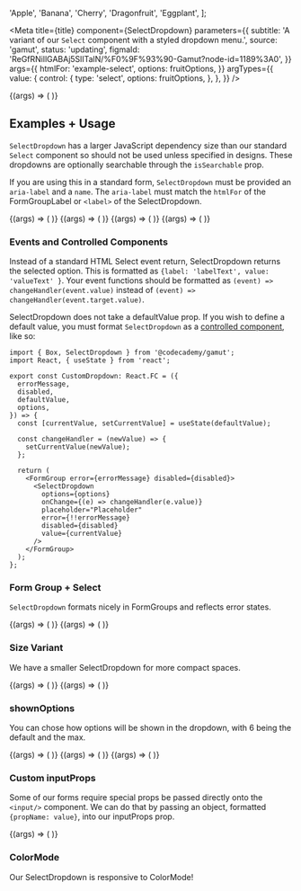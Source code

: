 


  'Apple',
  'Banana',
  'Cherry',
  'Dragonfruit',
  'Eggplant',
];

<Meta
  title={title}
  component={SelectDropdown}
  parameters={{
    subtitle:
      'A variant of our `Select` component with a styled dropdown menu.',
    source: 'gamut',
    status: 'updating',
    figmaId: 'ReGfRNillGABAj5SlITalN/%F0%9F%93%90-Gamut?node-id=1189%3A0',
  }}
  args={{
    htmlFor: 'example-select',
    options: fruitOptions,
  }}
  argTypes={{
    value: {
      control: {
        type: 'select',
        options: fruitOptions,
      },
    },
  }}
/>

<Canvas>
  <Story name="SelectDropdown">
    {(args) => (
      <Box height="25rem">
        <SelectDropdown {...args} />
      </Box>
    )}
  </Story>
</Canvas>

<PropsTable story="SelectDropdown" />

## Examples + Usage

`SelectDropdown` has a larger JavaScript dependency size than our standard `Select` component so should not be used unless specified in designs. These dropdowns are optionally searchable through the `isSearchable` prop.

If you are using this in a standard form, `SelectDropdown` must be provided an `aria-label` and a `name`. The `aria-label` must match the `htmlFor` of the FormGroupLabel or `<label>` of the SelectDropdown.

<Canvas>
  <Story
    name="BaseDropdown"
    args={{
      options: ['Based', 'Regular Size', 'Normal'],
      placeholder: 'all about that',
    }}
  >
    {(args) => (
      <Box width="10rem" height="12rem">
        <SelectDropdown {...args} />
      </Box>
    )}
  </Story>
  <Story
    name="SearchableDropdown"
    args={{
      isSearchable: 'true',
      options: ['wow', 'wowee', 'wooooooow', ':3'],
      placeholder: 'i am searchable, it is cool',
    }}
  >
    {(args) => (
      <Box width="25rem" height="12rem">
        <SelectDropdown {...args} />
      </Box>
    )}
  </Story>
  <Story
    name="DisabledDropdown"
    args={{
      options: ['Disabled'],
      disabled: true,
      placeholder: 'Disabled',
    }}
  >
    {(args) => (
      <Box width="10rem">
        <SelectDropdown {...args} />
      </Box>
    )}
  </Story>
  <Story
    name="ErrorDropdown"
    args={{
      options: ['Small', 'Quite little'],
      value: 'Quite little',
      error: true,
    }}
  >
    {(args) => (
      <Box width="25rem">
        <FormGroup label="You cannot change me, I am controlled.">
          <SelectDropdown {...args} />
        </FormGroup>
      </Box>
    )}
  </Story>
</Canvas>

### Events and Controlled Components

Instead of a standard HTML Select event return, SelectDropdown returns the selected option. This is formatted as `{label: 'labelText', value: 'valueText' }`. Your event functions should be formatted as `(event) => changeHandler(event.value)` instead of `(event) => changeHandler(event.target.value)`.

SelectDropdown does not take a defaultValue prop. If you wish to define a default value, you must format `SelectDropdown` as a [controlled component](https://reactjs.org/docs/forms.html#controlled-components), like so:

```tsx
import { Box, SelectDropdown } from '@codecademy/gamut';
import React, { useState } from 'react';

export const CustomDropdown: React.FC = ({
  errorMessage,
  disabled,
  defaultValue,
  options,
}) => {
  const [currentValue, setCurrentValue] = useState(defaultValue);

  const changeHandler = (newValue) => {
    setCurrentValue(newValue);
  };

  return (
    <FormGroup error={errorMessage} disabled={disabled}>
      <SelectDropdown
        options={options}
        onChange={(e) => changeHandler(e.value)}
        placeholder="Placeholder"
        error={!!errorMessage}
        disabled={disabled}
        value={currentValue}
      />
    </FormGroup>
  );
};
```

### Form Group + Select

`SelectDropdown` formats nicely in FormGroups and reflects error states.

<Canvas>
  <Story
    name="FormGroupStyled"
    args={{
      options: ['hello', 'hi', 'howdy'],
      value: 'oh no',
    }}
  >
    {(args) => (
      <Box width="25rem" height="35rem">
        <FormGroup label="i am big label" labelSize="large">
          <SelectDropdown {...args} />
        </FormGroup>
      </Box>
    )}
  </Story>
  <Story
    name="FormGroupStyledError"
    args={{
      options: ['Error', 'oh no', ':('],
      placeholder: 'cry cry cry',
    }}
  >
    {(args) => (
      <Box width="25rem" height="25rem">
        <FormGroup
          label="i am ~styled... but something is wrong"
          error="error message!! no :'("
        >
          <SelectDropdown error {...args} />
        </FormGroup>
      </Box>
    )}
  </Story>
</Canvas>

### Size Variant

We have a smaller SelectDropdown for more compact spaces.

<Canvas>
  <Story
    name="size-search"
    args={{
      options: [
        'i am small',
        'yes I am!',
        ':)',
        'a',
        'b',
        'g',
        'v',
        'g',
        'asdf',
        'fasdfas;',
        'sdfasdgwrewg',
        'asdfsadf',
      ],
      name: 'size-search',
      isSearchable: true,
      size: 'small',
      placeholder: 'type here!',
    }}
  >
    {(args) => (
      <Box width="180px" height="25rem">
        <FormGroup label="search!" htmlFor="typeSeach">
          <SelectDropdown aria-label="typeSeach" {...args} />
        </FormGroup>
      </Box>
    )}
  </Story>
  <Story
    name="size-no-search"
    args={{
      options: [
        'i am also small',
        ':)',
        'a',
        'b',
        'g',
        'v',
        'g',
        'asdf',
        'fasdfas;',
        'sdfasdgwrewg',
        'asdfsadf',
      ],
      name: 'size-no-search',
      size: 'small',
      placeholder: 'no click here instead!',
    }}
  >
    {(args) => (
      <Box width="25rem" height="25rem">
        <FormGroup label="click!" htmlFor="clickSearch">
          <SelectDropdown aria-label="clickSearch" {...args} />
        </FormGroup>
      </Box>
    )}
  </Story>
</Canvas>

### shownOptions

You can chose how options will be shown in the dropdown, with 6 being the default and the max.

<Canvas>
  <Story
    name="shownOptions01"
    args={{
      options: [
        'i am not small',
        ':)',
        'a',
        'b',
        'g',
        'v',
        'g',
        'asdf',
        'fasdfas;',
        'hi',
        'asdfsadf',
      ],
      name: 'shownOptions01',
      isSearchable: true,
      placeholder: 'six is the magic number',
    }}
  >
    {(args) => (
      <Box width="10rem" height="10rem">
        <FormGroup
          label="i have the default shownOptions"
          htmlFor="shownOptions01"
        >
          <SelectDropdown aria-label="shownOptions01" {...args} />
        </FormGroup>
      </Box>
    )}
  </Story>
  <Story
    name="shownOptions02"
    args={{
      options: [
        'i am not small',
        ':)',
        'a',
        'b',
        'g',
        'v',
        'g',
        'asdf',
        'fasdfas;',
        'hello',
        'asdfsadf',
      ],
      name: 'shownOptions02',
      isSearchable: true,
      placeholder: 'no its three actually',
      shownOptions: 3,
    }}
  >
    {(args) => (
      <Box width="10rem" height="10rem">
        <FormGroup
          label="i have three shownOptions but i am small"
          htmlFor="shownOptions02"
        >
          <SelectDropdown aria-label="shownOptions02" {...args} />
        </FormGroup>
      </Box>
    )}
  </Story>
  <Story
    name="shownOptions03"
    args={{
      options: [
        'i am a little small',
        ':)',
        'a',
        'b',
        'g',
        'v',
        'g',
        'asdf',
        'fasdfas;',
        'heyyy',
        'asdfsadf',
      ],
      name: 'shownOptions03',
      isSearchable: true,
      placeholder: 'its three but small this time',
      size: 'small',
      shownOptions: 3,
    }}
  >
    {(args) => (
      <Box width="10rem" height="10rem">
        <FormGroup label="i have two shownOptions" htmlFor="shownOptions03">
          <SelectDropdown aria-label="shownOptions03" {...args} />
        </FormGroup>
      </Box>
    )}
  </Story>
</Canvas>

### Custom inputProps

Some of our forms require special props be passed directly onto the `<input/>` component. We can do that by passing an object, formatted `{propName: value}`, into our inputProps prop.

<Canvas>
  <Story
    name="CustomInputProps"
    args={{
      options: ['inspect me to see my inputProps', 'yes I am!', ':)'],
      inputProps: { hello: 'updog' },
      name: 'what',
      isSearchable: true,
    }}
  >
    {(args) => (
      <Box width="25rem" height="25rem">
        <FormGroup label="i am ~styled" htmlFor="updog">
          <SelectDropdown aria-label="updog" {...args} />
        </FormGroup>
      </Box>
    )}
  </Story>
</Canvas>

### ColorMode

Our SelectDropdown is responsive to ColorMode!

<SelectDropdownExample />
